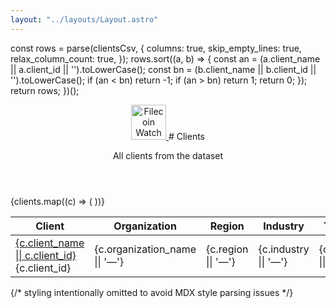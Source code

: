 ```yaml
---
layout: "../layouts/Layout.astro"
---
```



  const rows = parse(clientsCsv, {
    columns: true,
    skip_empty_lines: true,
    relax_column_count: true,
  });
  rows.sort((a, b) => {
    const an = (a.client_name || a.client_id || '').toLowerCase();
    const bn = (b.client_name || b.client_id || '').toLowerCase();
    if (an < bn) return -1;
    if (an > bn) return 1;
    return 0;
  });
  return rows;
})();

<header class="site-header">
  <a href={import.meta.env.BASE_URL} aria-label="Filecoin Watch home">
    <img
      src={import.meta.env.BASE_URL + 'favicon.svg'}
      alt="Filecoin Watch"
      width="56"
      height="56"
      decoding="async"
      loading="eager"
      fetchpriority="high"
    />
  </a>
  # Clients

  <p class="subhead">All clients from the dataset</p>
</header>

<table class="clients">
  <thead>
    <tr>
      <th>Client</th>
      <th>Organization</th>
      <th>Region</th>
      <th>Industry</th>
      <th>Total deals</th>
    </tr>
  </thead>
  <tbody>
    {clients.map((c) => (
      <tr>
        <td>
          <a href={import.meta.env.BASE_URL + `client/${c.client_id}/`}>{c.client_name || c.client_id}</a>
          <div class="muted">{c.client_id}</div>
        </td>
        <td>{c.organization_name || '—'}</td>
        <td>{c.region || '—'}</td>
        <td>{c.industry || '—'}</td>
        <td class="num">{c.total_deals || '0'}</td>
      </tr>
    ))}
  </tbody>
  </table>

{/* styling intentionally omitted to avoid MDX style parsing issues */}
